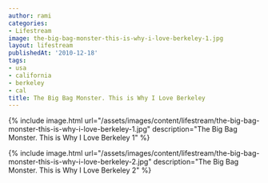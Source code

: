 ```yaml
---
author: rami
categories:
- Lifestream
image: the-big-bag-monster-this-is-why-i-love-berkeley-1.jpg
layout: lifestream
publishedAt: '2010-12-18'
tags:
- usa
- california
- berkeley
- cal
title: The Big Bag Monster. This is Why I Love Berkeley
---
```


{% include image.html url="/assets/images/content/lifestream/the-big-bag-monster-this-is-why-i-love-berkeley-1.jpg" description="The Big Bag Monster. This is Why I Love Berkeley 1" %}

{% include image.html url="/assets/images/content/lifestream/the-big-bag-monster-this-is-why-i-love-berkeley-2.jpg" description="The Big Bag Monster. This is Why I Love Berkeley 2" %}
